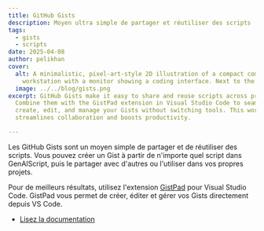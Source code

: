 ```yaml
---
title: GitHub Gists
description: Moyen ultra simple de partager et réutiliser des scripts
tags:
  - gists
  - scripts
date: 2025-04-08
author: pelikhan
cover:
  alt: A minimalistic, pixel-art-style 2D illustration of a compact computer
    workstation with a monitor showing a coding interface. Next to the monitor
  image: ../../blog/gists.png
excerpt: GitHub Gists make it easy to share and reuse scripts across projects.
  Combine them with the GistPad extension in Visual Studio Code to seamlessly
  create, edit, and manage your Gists without switching tools. This workflow
  streamlines collaboration and boosts productivity.

---
```




<BlogNarration />

Les GitHub Gists sont un moyen simple de partager et de réutiliser des scripts. Vous pouvez créer un Gist à partir de n'importe quel script dans GenAIScript, puis le partager avec d'autres ou l'utiliser dans vos propres projets.

<YouTube id="https://youtu.be/ab4kD3zjzwc" posterQuality="high" />

Pour de meilleurs résultats, utilisez l'extension [GistPad](https://marketplace.visualstudio.com/items?itemName=GistPad.gistpad) pour Visual Studio Code. GistPad vous permet de créer, éditer et gérer vos Gists directement depuis VS Code.

* [Lisez la documentation](../../reference/vscode/gists/)
